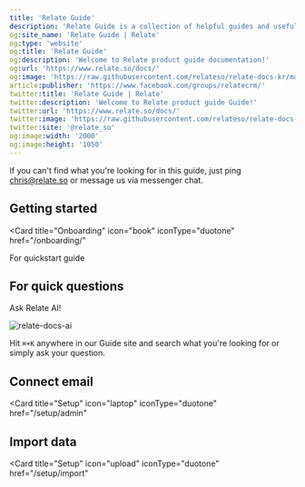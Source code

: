 ```yaml
---
title: 'Relate Guide'
description: 'Relate Guide is a collection of helpful guides and useful workflows you can apply to Relate CRM.'
og:site_name: 'Relate Guide | Relate'
og:type: 'website'
og:title: 'Relate Guide'
og:description: 'Welcome to Relate product guide documentation!'
og:url: 'https://www.relate.so/docs/'
og:image: 'https://raw.githubusercontent.com/relateso/relate-docs-kr/main/docs/images/og-image-docs.png'
article:publisher: 'https://www.facebook.com/groups/relatecrm/'
twitter:title: 'Relate Guide | Relate'
twitter:description: 'Welcome to Relate product guide Guide!'
twitter:url: 'https://www.relate.so/docs/'
twitter:image: 'https://raw.githubusercontent.com/relateso/relate-docs-kr/main/docs/images/og-image-docs.png'
twitter:site: '@relate_so'
og:image:width: '2000'
og:image:height: '1050'
---
```


<Note>If you can't find what you're looking for in this guide, just ping chris@relate.so or message us via messenger chat.</Note>

## Getting started
<Card
  title="Onboarding"
  icon="book"
  iconType="duotone"
  href="/onboarding/"
>
  For quickstart guide
</Card>

## For quick questions
Ask Relate AI!

![relate-docs-ai](/images/features/relate-ai-docs.png)

Hit `⌘+K` anywhere in our Guide site and search what you're looking for or simply ask your question.

## Connect email
<Card
  title="Setup"
  icon="laptop"
  iconType="duotone"
  href="/setup/admin"
>
</Card>

## Import data
<Card
  title="Setup"
  icon="upload"
  iconType="duotone"
  href="/setup/import"
>
</Card>
